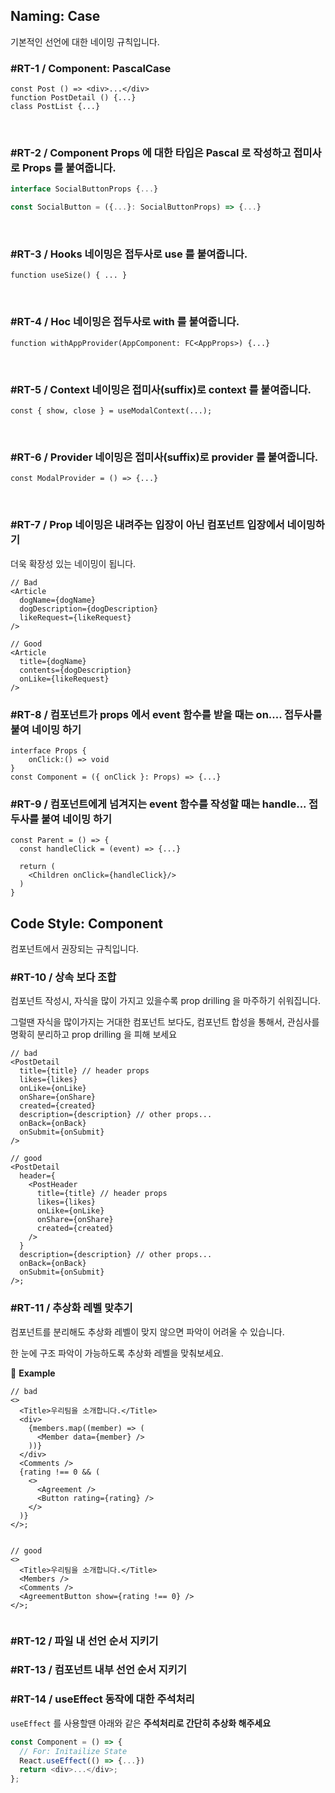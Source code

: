 
## Naming: Case

기본적인 선언에 대한 네이밍 규칙입니다.

### #RT-1 / Component: <Tag>PascalCase</Tag>

```tsx
const Post () => <div>...</div>
function PostDetail () {...}
class PostList {...}
```
<br/>

### #RT-2 / Component Props 에 대한 타입은 <Tag>Pascal</Tag> 로 작성하고 접미사로 <Tag>Props</Tag> 를 붙여줍니다.

```typescript
interface SocialButtonProps {...}

const SocialButton = ({...}: SocialButtonProps) => {...}
```
<br/>

### #RT-3 / Hooks 네이밍은 접두사로 <Tag>use</Tag> 를 붙여줍니다.

```tsx
function useSize() { ... }
```
<br/>

### #RT-4 / Hoc 네이밍은 접두사로 <Tag>with</Tag> 를 붙여줍니다.

```tsx
function withAppProvider(AppComponent: FC<AppProps>) {...}
```
<br/>

### #RT-5 / Context 네이밍은 접미사(suffix)로 <Tag>context</Tag> 를 붙여줍니다.

```tsx
const { show, close } = useModalContext(...);
```
<br/>

### #RT-6 / Provider 네이밍은 접미사(suffix)로 <Tag>provider</Tag> 를 붙여줍니다.

```tsx
const ModalProvider = () => {...}
```
<br/>
 

### #RT-7 / Prop 네이밍은 내려주는 입장이 아닌 컴포넌트 입장에서 네이밍하기

더욱 확장성 있는 네이밍이 됩니다.

```tsx
// Bad
<Article 
  dogName={dogName}
  dogDescription={dogDescription}
  likeRequest={likeRequest} 
/>

// Good
<Article 
  title={dogName}
  contents={dogDescription}
  onLike={likeRequest} 
/>
```


### #RT-8 / 컴포넌트가 props 에서 event 함수를 받을 때는 on.... 접두사를 붙여 네이밍 하기

```tsx
interface Props {
    onClick:() => void
}
const Component = ({ onClick }: Props) => {...}
```

### #RT-9 / 컴포넌트에게 넘겨지는 event 함수를 작성할 때는 handle... 접두사를 붙여 네이밍 하기

```tsx
const Parent = () => {
  const handleClick = (event) => {...}
    
  return (
    <Children onClick={handleClick}/>
  )
}
```


## Code Style: Component

컴포넌트에서 권장되는 규칙입니다.

### #RT-10 / 상속 보다 조합

컴포넌트 작성시, 자식을 많이 가지고 있을수록 prop drilling 을 마주하기 쉬워집니다.

그럴땐 자식을 많이가지는 거대한 컴포넌트 보다도, 컴포넌트 합성을 통해서, 관심사를 명확히 분리하고 prop drilling 을 피해 보세요

```tsx
// bad
<PostDetail
  title={title} // header props
  likes={likes}
  onLike={onLike}
  onShare={onShare}
  created={created}
  description={description} // other props...
  onBack={onBack}
  onSubmit={onSubmit}
/>

// good
<PostDetail
  header={
    <PostHeader
      title={title} // header props
      likes={likes}
      onLike={onLike}
      onShare={onShare}
      created={created}
    />
  }
  description={description} // other props...
  onBack={onBack}
  onSubmit={onSubmit}
/>;

```



### #RT-11 / 추상화 레벨 맞추기

컴포넌트를 분리해도 추상화 레벨이 맞지 않으면  파악이 어려울 수 있습니다.

한 눈에 구조 파악이 가능하도록 추상화 레벨을 맞춰보세요.

🧭 **Example**

```tsx
// bad
<>
  <Title>우리팀을 소개합니다.</Title>
  <div>
    {members.map((member) => (
      <Member data={member} />
    ))}
  </div>
  <Comments />
  {rating !== 0 && (
    <>
      <Agreement />
      <Button rating={rating} />
    </>
  )}
</>;


// good
<>
  <Title>우리팀을 소개합니다.</Title>
  <Members />
  <Comments />
  <AgreementButton show={rating !== 0} />
</>;
 
```

### #RT-12 / 파일 내 선언 순서 지키기


### #RT-13 / 컴포넌트 내부 선언 순서 지키기


### #RT-14 / useEffect 동작에 대한 주석처리

`useEffect` 를 사용할땐 아래와 같은 **주석처리로 간단히 추상화 해주세요**

```typescript
const Component = () => {
  // For: Initailize State 
  React.useEffect(() => {...})
  return <div>...</div>;
};

```



